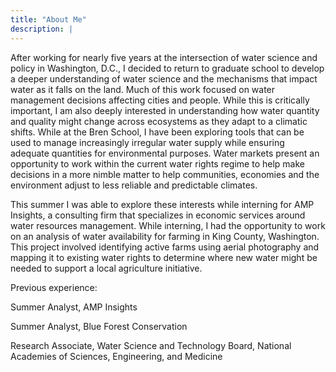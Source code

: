 ```yaml
---
title: "About Me"
description: |
---
```


After working for nearly five years at the intersection of water science and policy in Washington, D.C., I decided to return to graduate school to develop a deeper understanding of water science and the mechanisms that impact water as it falls on the land. Much of this work focused on water management decisions affecting cities and people. While this is critically important, I am also deeply interested in understanding how water quantity and quality might change across ecosystems as they adapt to a climatic shifts. While at the Bren School, I have been exploring tools that can be used to manage increasingly irregular water supply while ensuring adequate quantities for environmental purposes. Water markets present an opportunity to work within the current water rights regime to help make decisions in a more nimble matter to help communities, economies and the environment adjust to less reliable and predictable climates.

This summer I was able to explore these interests while interning for AMP Insights, a consulting firm that specializes in economic services around water resources management. While interning, I had the opportunity to work on an analysis of water availability for farming in King County, Washington. This project involved identifying active farms using aerial photography and mapping it to existing water rights to determine where new water might be needed to support a local agriculture initiative.

Previous experience:

Summer Analyst,
AMP Insights

Summer Analyst,
Blue Forest Conservation

Research Associate,
Water Science and Technology Board,
National Academies of Sciences, Engineering, and Medicine

